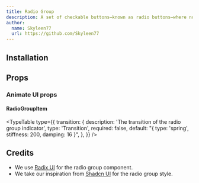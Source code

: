 ```yaml
---
title: Radio Group
description: A set of checkable buttons—known as radio buttons—where no more than one of the buttons can be checked at a time.
author:
  name: Skyleen77
  url: https://github.com/Skyleen77
---
```


<ComponentPreview name="radix-radio-group-demo" />

## Installation

<ComponentInstallation name="radix-radio-group" />

## Props

<div className="flex flex-row gap-x-3">
  <ExternalLink
    href="https://www.radix-ui.com/primitives/docs/components/radio-group"
    text="Docs"
  />
  <ExternalLink
    href="https://www.radix-ui.com/primitives/docs/components/radio-group#api-reference"
    text="API Reference"
  />
</div>

### Animate UI props

#### RadioGroupItem

<TypeTable
  type={{
    transition: {
      description: 'The transition of the radio group indicator',
      type: 'Transition',
      required: false,
      default: "{ type: 'spring', stiffness: 200, damping: 16 }",
    },
  }}
/>

## Credits

- We use [Radix UI](https://www.radix-ui.com/primitives/docs/components/radio-group) for the radio group component.
- We take our inspiration from [Shadcn UI](https://ui.shadcn.com/docs/components/radio-group) for the radio group style.
